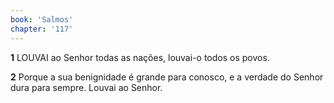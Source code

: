 ```yaml
---
book: 'Salmos'
chapter: '117'
---
```


**1** LOUVAI ao Senhor todas as nações, louvai-o todos os povos.

**2** Porque a sua benignidade é grande para conosco, e a verdade do Senhor dura para sempre. Louvai ao Senhor.
